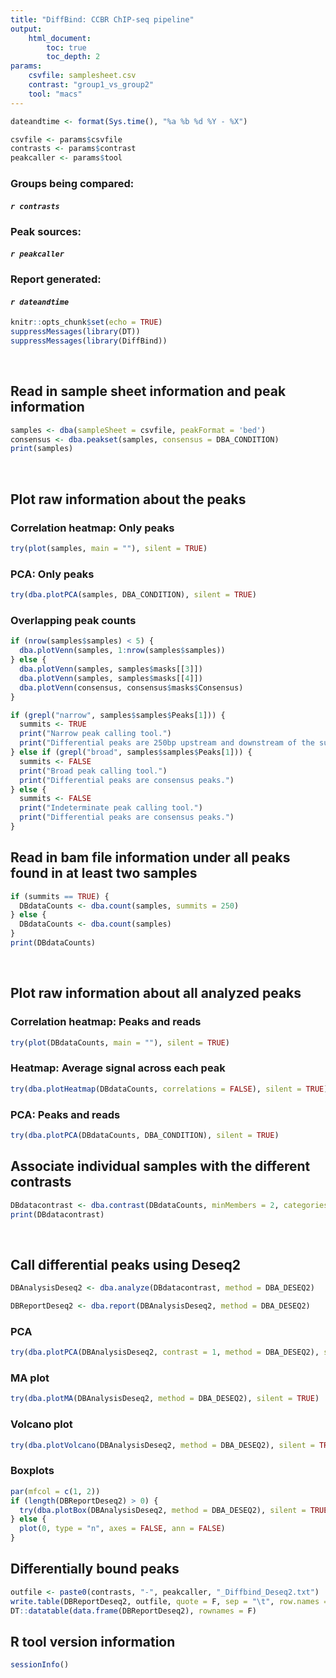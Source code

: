 ```yaml
---
title: "DiffBind: CCBR ChIP-seq pipeline"
output:
    html_document:
        toc: true
        toc_depth: 2
params:
    csvfile: samplesheet.csv
    contrast: "group1_vs_group2"
    tool: "macs"
---
```


<!--
source: https://github.com/CCBR/Pipeliner/blob/86c6ccaa3d58381a0ffd696bbf9c047e4f991f9e/Results-template/Scripts/DiffBind_pipeliner.Rmd
-->

```r
dateandtime <- format(Sys.time(), "%a %b %d %Y - %X")

csvfile <- params$csvfile
contrasts <- params$contrast
peakcaller <- params$tool
```

### **Groups being compared:**
####    *`r contrasts`*
### **Peak sources:**
####    *`r peakcaller`*
### **Report generated:**
####    *`r dateandtime`*

```r
knitr::opts_chunk$set(echo = TRUE)
suppressMessages(library(DT))
suppressMessages(library(DiffBind))
```

<br/>

## Read in sample sheet information and peak information
```r
samples <- dba(sampleSheet = csvfile, peakFormat = 'bed')
consensus <- dba.peakset(samples, consensus = DBA_CONDITION)
print(samples)
```

<br/>

## Plot raw information about the peaks
### Correlation heatmap: Only peaks
```r
try(plot(samples, main = ""), silent = TRUE)
```

### PCA: Only peaks
```r
try(dba.plotPCA(samples, DBA_CONDITION), silent = TRUE)
```

### Overlapping peak counts
```r
if (nrow(samples$samples) < 5) {
  dba.plotVenn(samples, 1:nrow(samples$samples))
} else {
  dba.plotVenn(samples, samples$masks[[3]])
  dba.plotVenn(samples, samples$masks[[4]])
  dba.plotVenn(consensus, consensus$masks$Consensus)
}
```

```r
if (grepl("narrow", samples$samples$Peaks[1])) {
  summits <- TRUE
  print("Narrow peak calling tool.")
  print("Differential peaks are 250bp upstream and downstream of the summits.")
} else if (grepl("broad", samples$samples$Peaks[1])) {
  summits <- FALSE
  print("Broad peak calling tool.")
  print("Differential peaks are consensus peaks.")
} else {
  summits <- FALSE
  print("Indeterminate peak calling tool.")
  print("Differential peaks are consensus peaks.")
}
```

## Read in bam file information under all peaks found in at least two samples
```r
if (summits == TRUE) {
  DBdataCounts <- dba.count(samples, summits = 250)
} else {
  DBdataCounts <- dba.count(samples)
}
print(DBdataCounts)
```

<br/>

## Plot raw information about all analyzed peaks
### Correlation heatmap: Peaks and reads
```r
try(plot(DBdataCounts, main = ""), silent = TRUE)
```

### Heatmap: Average signal across each peak
```r
try(dba.plotHeatmap(DBdataCounts, correlations = FALSE), silent = TRUE)
```

### PCA: Peaks and reads
```r
try(dba.plotPCA(DBdataCounts, DBA_CONDITION), silent = TRUE)
```

## Associate individual samples with the different contrasts
```r
DBdatacontrast <- dba.contrast(DBdataCounts, minMembers = 2, categories = DBA_CONDITION)
print(DBdatacontrast)
```

<br/>

## Call differential peaks using Deseq2
```r
DBAnalysisDeseq2 <- dba.analyze(DBdatacontrast, method = DBA_DESEQ2)
```

```r
DBReportDeseq2 <- dba.report(DBAnalysisDeseq2, method = DBA_DESEQ2)
```

### PCA
```r
try(dba.plotPCA(DBAnalysisDeseq2, contrast = 1, method = DBA_DESEQ2), silent = TRUE)
```


### MA plot
```r

try(dba.plotMA(DBAnalysisDeseq2, method = DBA_DESEQ2), silent = TRUE)
```

### Volcano plot
```r
try(dba.plotVolcano(DBAnalysisDeseq2, method = DBA_DESEQ2), silent = TRUE)
```

### Boxplots
```r
par(mfcol = c(1, 2))
if (length(DBReportDeseq2) > 0) {
  try(dba.plotBox(DBAnalysisDeseq2, method = DBA_DESEQ2), silent = TRUE)
} else {
  plot(0, type = "n", axes = FALSE, ann = FALSE)
}
```

## Differentially bound peaks
```r
outfile <- paste0(contrasts, "-", peakcaller, "_Diffbind_Deseq2.txt")
write.table(DBReportDeseq2, outfile, quote = F, sep = "\t", row.names = F)
DT::datatable(data.frame(DBReportDeseq2), rownames = F)
```

## R tool version information
```r
sessionInfo()
```
